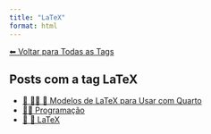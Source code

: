 ```yaml
---
title: "LaTeX"
format: html
---
```


[⬅ Voltar para Todas as Tags](../tags.qmd)

## Posts com a tag **LaTeX**

- [📘 👨‍💻 📐 Modelos de LaTeX para Usar com Quarto](/posts/programacao/modelos-latex-quarto.html)
- [👨‍💻 Programação](/posts/programacao/index.html)
- [📄 📐 LaTeX](/posts/programacao/latex/index.html)
